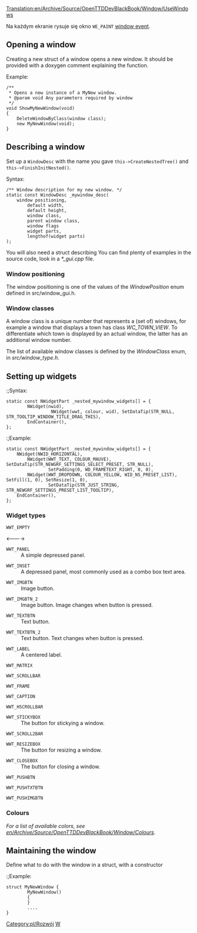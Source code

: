 [[Translation:en/Archive/Source/OpenTTDDevBlackBook/Window/UseWindows]]
 
<!--{{DevDoc}}-->{{pl/Development/Rozwój}}

Na każdym ekranie rysuje się okno <code>WE_PAINT</code> [[en/OpenTTDDevBlackBook/Window/WindowEvents|window event]].

==Opening a window==
Creating a new struct of a window opens a new window. It should be provided with a doxygen comment explaining the function.

;<nowiki>Example:</nowiki>

<pre>
/**
 * Opens a new instance of a MyNew window.
 * @param void Any parameters required by window
 */
void ShowMyNewWindow(void)
{
	DeleteWindowByClass(window class);
	new MyNewWindow(void);
}
</pre>

==Describing a window==

Set up a <code>WindowDesc</code> with the name you gave <code>this->CreateNestedTree()</code> and <code>this->FinishInitNested()</code>.

;<nowiki>Syntax:</nowiki>

<pre>
/** Window description for my new window. */
static const WindowDesc _mywindow_desc(
	window positioning,
        default width,
        default height,
        window class,
        parent window class,
        window flags
        widget parts,
        lengthof(widget parts)
);
</pre>

You will also need a struct describing
You can find plenty of examples in the source code, look in a ''*_gui.cpp'' file.

===Window positioning===
The window positioning is one of the values of the ''WindowPosition'' enum defined in src/window_gui.h.

===Window classes===
A window class is a unique number that represents a (set of) windows, for example a window that displays a town has class ''WC_TOWN_VIEW''. To differentiate which town is displayed by an actual window, the latter has an additional window number.

The list of available window classes is defined by the ''WindowClass'' enum, in ''src/window_type.h''.

==Setting up widgets==

:;<nowiki>Syntax:</nowiki>

<pre>
static const NWidgetPart _nested_mywindow_widgets[] = {
        NWidget(nwid),
                 NWidget(wwt, colour, wid), SetDataTip(STR_NULL, STR_TOOLTIP_WINDOW_TITLE_DRAG_THIS),
        EndContainer(),
};
</pre>

:;<nowiki>Example:</nowiki>

<pre>
static const NWidgetPart _nested_mywindow_widgets[] = {
	NWidget(NWID_HORIZONTAL),
		NWidget(WWT_TEXT, COLOUR_MAUVE), SetDataTip(STR_NEWGRF_SETTINGS_SELECT_PRESET, STR_NULL),
				SetPadding(0, WD_FRAMETEXT_RIGHT, 0, 0),
		NWidget(WWT_DROPDOWN, COLOUR_YELLOW, WID_NS_PRESET_LIST), SetFill(1, 0), SetResize(1, 0),
				SetDataTip(STR_JUST_STRING, STR_NEWGRF_SETTINGS_PRESET_LIST_TOOLTIP),
	EndContainer(),
};
</pre>

===Widget types===

;<code>WWT_EMPTY</code>
:
<--{{en/Todo|-Include an explanation.}}-->{{pl/Do poprawki|-Dołącz wyjaśnienie.}}

;<code>WWT_PANEL</code>
:A simple depressed panel.

;<code>WWT_INSET</code>
:A depressed panel, most commonly used as a combo box text area.

;<code>WWT_IMGBTN</code>
:Image button.

;<code>WWT_IMGBTN_2</code>
:Image button. Image changes when button is pressed.

;<code>WWT_TEXTBTN</code>
:Text button.

;<code>WWT_TEXTBTN_2</code>
:Text button. Text changes when button is pressed.

;<code>WWT_LABEL</code>
:A centered label.

;<code>WWT_MATRIX</code>
:
<!--{{todo|-Include an explanation.}}-->{{pl/Do poprawki|-Dołącz wyjaśnienie.}}

;<code>WWT_SCROLLBAR</code>
:
<!--{{todo|-Include an explanation.}}-->{{pl/Do poprawki|-Dołącz wyjaśnienie.}}

;<code>WWT_FRAME</code>
:
<!--{{todo|-Include an explanation.}}-->{{pl/Do poprawki|-Dołącz wyjaśnienie.}}

;<code>WWT_CAPTION</code>
:
<!--{{todo|-Include an explanation.}}-->{{pl/Do poprawki|-Dołącz wyjaśnienie.}}

;<code>WWT_HSCROLLBAR</code>
:
<!--{{todo|-Include an explanation.}}-->{{pl/Do poprawki|-Dołącz wyjaśnienie.}}

;<code>WWT_STICKYBOX</code>
:The button for stickying a window.

;<code>WWT_SCROLL2BAR</code>
:
<!--{{todo|-Include an explanation.}}-->{{pl/Do poprawki|-Dołącz wyjaśnienie.}}

;<code>WWT_RESIZEBOX</code>
:The button for resizing a window.

;<code>WWT_CLOSEBOX</code>
:The button for closing a window.

;<code>WWT_PUSHBTN</code>
:
<!--{{todo|-Include an explanation.}}-->{{pl/Do poprawki|-Dołącz wyjaśnienie.}}

;<code>WWT_PUSHTXTBTN</code>
:
<!--{{todo|-Include an explanation.}}-->{{pl/Do poprawki|-Dołącz wyjaśnienie.}}

;<code>WWT_PUSHIMGBTN</code>
:
<!--{{todo|-Include an explanation.}}-->{{pl/Do poprawki|-Dołącz wyjaśnienie.}}

===Colours===

''For a list of available colors, see [[en/Archive/Source/OpenTTDDevBlackBook/Window/Colours]].''

==Maintaining the window==

Define what to do with the window in a struct, with a constructor

:;<nowiki>Example:</nowiki>

<pre>
struct MyNewWindow {
        MyNewWindow()
        {
        }
        ....
}
</pre>

<!--[[Category:Development]]--> [[Category:pl/Rozwój]]
<!--[[Category:OpenTTDDevBlackBook|W]]--> [[Category:pl/Archive/Source/OpenTTDDevBlackBook|W]]